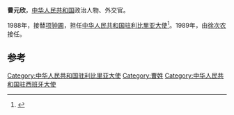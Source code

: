 '''曹元欣'''，[[中华人民共和国|中华人民共和国]]政治人物、外交官。

1988年，接替[[项钟圃|项钟圃]]，担任[[中国驻利比里亚大使列表|中华人民共和国驻利比里亚大使]]<ref>{{cite web|author=中华人民共和国外交部|title=中国驻利比里亚历任大使|url=http://www.mfa.gov.cn/chn/pds/ziliao/wjrw/2167/2170/t9199.htm|publisher=中华人民共和国外交部|accessdate=2012-03-07}}</ref>。1989年，由[[徐次农|徐次农]]接任。

== 参考 ==
{{reflist}}
{{start box}}
{{s-dip}}
{{succession box|[[张世杰_(外交官)|张世杰]]|[[原燾|原燾]]|[[中國駐西班牙大使列表|中華人民共和國駐西班牙大使]]|1984年9月－1988年4月}}
{{succession box|[[项钟圃|项钟圃]]|[[徐次农|徐次农]]|[[中国驻利比里亚大使列表|中华人民共和国驻利比里亚大使]]|1988年7月-1989年10月}}
{{end box}}
{{中国政治人物小作品}}

[[Category:中华人民共和国驻利比里亚大使|Category:中华人民共和国驻利比里亚大使]]
[[Category:曹姓|Category:曹姓]]
[[Category:中华人民共和国驻西班牙大使|Category:中华人民共和国驻西班牙大使]]